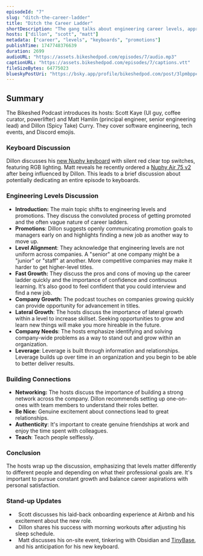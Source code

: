 ```yaml
---
episodeId: "7"
slug: "ditch-the-career-ladder"
title: "Ditch the Career Ladder"
shortDescription: "The gang talks about engineering career levels, approaching promotions, building connections and leverage through time and effort, and why levels don’t really matter."
hosts: ["dillon", "scott", "matt"]
metadata: ["career", "levels", "keyboards", "promotions"]
publishTime: 1747748376639
duration: 2699
audioURL: "https://assets.bikeshedpod.com/episodes/7/audio.mp3"
captionURL: "https://assets.bikeshedpod.com/episodes/7/captions.vtt"
fileSizeBytes: 64775023
blueskyPostUri: "https://bsky.app/profile/bikeshedpod.com/post/3lpmbppc66c2z"
---
```


## Summary

The Bikeshed Podcast introduces its hosts: Scott Kaye (UI guy, coffee curator, powerlifter) and Matt Hamlin (principal engineer, senior engineering lead) and Dillon (Spicy Take) Curry. They cover software engineering, tech events, and Discord emojis.

### Keyboard Discussion

Dillon discusses his [new Nuphy keyboard](https://nuphy.com/collections/keyboards/products/halo75-v2-qmk-via-wireless-custom-mechanical-keyboard?variant=41037254197357) with silent red clear top switches, featuring RGB lighting. Matt reveals he recently ordered a [Nuphy Air 75 v2](https://nuphy.com/collections/keyboards/products/air75-v2) after being influenced by Dillon. This leads to a brief discussion about potentially dedicating an entire episode to keyboards.

### Engineering Levels Discussion

* **Introduction:** The main topic shifts to engineering levels and promotions. They discuss the convoluted process of getting promoted and the often vague nature of career ladders.
* **Promotions**: Dillon suggests openly communicating promotion goals to managers early on and highlights finding a new job as another way to move up.
* **Level Alignment**: They acknowledge that engineering levels are not uniform across companies. A "senior" at one company might be a "junior" or "staff" at another. More competitive companies may make it harder to get higher-level titles.
* **Fast Growth:** They discuss the pros and cons of moving up the career ladder quickly and the importance of confidence and continuous learning. It’s also good to feel confident that you could interview and find a new job.
* **Company Growth:** The podcast touches on companies growing quickly can provide opportunity for advancement in titles.
* **Lateral Growth**: The hosts discuss the importance of lateral growth within a level to increase skillset. Seeking opportunities to grow and learn new things will make you more hireable in the future.
* **Company Needs**: The hosts emphasize identifying and solving company-wide problems as a way to stand out and grow within an organization.
* **Leverage**: Leverage is built through information and relationships. Leverage builds up over time in an organization and you begin to be able to better deliver results.

### Building Connections

* **Networking:** The hosts discuss the importance of building a strong network across the company. Dillon recommends setting up one-on-ones with team members to understand their roles better.
* **Be Nice:** Genuine excitement about connections lead to great relationships.
* **Authenticity**: It's important to create genuine friendships at work and enjoy the time spent with colleagues.
* **Teach**: Teach people selflessly.

### Conclusion

The hosts wrap up the discussion, emphasizing that levels matter differently to different people and depending on what their professional goals are. It's important to pursue constant growth and balance career aspirations with personal satisfaction.

### Stand-up Updates

*   Scott discusses his laid-back onboarding experience at Airbnb and his excitement about the new role.
*   Dillon shares his success with morning workouts after adjusting his sleep schedule.
*   Matt discusses his on-site event, tinkering with Obsidian and [TinyBase](https://tinybase.org/), and his anticipation for his new keyboard.
